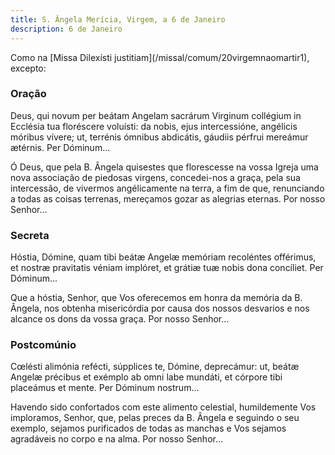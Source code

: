 ```yaml
---
title: S. Ângela Merícia, Virgem, a 6 de Janeiro
description: 6 de Janeiro
---
```


<aside>
  Como na [Missa Dilexísti justitiam](/missal/comum/20virgemnaomartir1),
  excepto:
</aside>

### Oração

<div class="side-by-side not-content">

Deus, qui novum per beátam Angelam sacrárum Virginum collégium in Ecclésia tua floréscere voluísti: da nobis, ejus intercessióne, angélicis móribus vívere; ut, terrénis ómnibus abdicátis, gáudiis pérfrui mereámur ætérnis. Per Dóminum...

Ó Deus, que pela B. Ângela quisestes que florescesse na vossa Igreja uma nova associação de piedosas virgens, concedei-nos a graça, pela sua intercessão, de vivermos angélicamente na terra, a fim de que, renunciando a todas as coisas terrenas, mereçamos gozar as alegrias eternas. Por nosso Senhor...

</div>

### Secreta

<div class="side-by-side not-content">

Hóstia, Dómine, quam tibi beátæ Angelæ memóriam recoléntes offérimus, et nostræ pravitatis véniam implóret, et grátiæ tuæ nobis dona concíliet. Per Dóminum...

Que a hóstia, Senhor, que Vos oferecemos em honra da memória da B. Ângela, nos obtenha misericórdia por causa dos nossos desvarios e nos alcance os dons da vossa graça. Por nosso Senhor...

</div>

### Postcomúnio

<div class="side-by-side not-content">

Cœlésti alimónia refécti, súpplices te, Dómine, deprecámur: ut, beátæ Angelæ précibus et exémplo ab omni labe mundáti, et córpore tibi placeámus et mente. Per Dóminum nostrum...

Havendo sido confortados com este alimento celestial, humildemente Vos imploramos, Senhor, que, pelas preces da B. Ângela e seguindo o seu exemplo, sejamos purificados de todas as manchas e Vos sejamos agradáveis no corpo e na alma. Por nosso Senhor...

</div>
